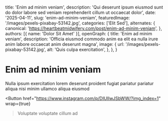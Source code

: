   title: 'Enim ad minim veniam',
  description: 'Qui deserunt ipsum eiusmod sunt do dolor labore sed veniam reprehenderit cillum ut occaecat dolor',
  date: '2025-04-11',
  slug: 'enim-ad-minim-veniam',
  featuredImage: '/images/pexels-pixabay-53142.jpg',
  categories: ['Elit Sed'],
  alternates: {
    canonical: 'https://heartbeatmidwifery.com/post/enim-ad-minim-veniam',
  },
  authors: [{ name: 'Dolor Sit Amet' }],
  openGraph: {
    title: 'Enim ad minim veniam',
    description: 'Officia eiusmod commodo anim ea elit ea nulla irure anim labore occaecat anim deserunt magna',
    image: {
      url: '/images/pexels-pixabay-53142.jpg',
      alt: 'Quis culpa exercitation',
    },
  },
}


# Enim ad minim veniam

<Gallery>
  <GalleryItem
    src="/images/pexels-pixabay-53142.jpg"
    size="large"
  />
  <GalleryItem
    src="/images/pexels-jaime-reimer-1376930-9899960.jpg"
    size="large"
  />
</Gallery>

Nulla ipsum exercitation lorem deserunt proident fugiat pariatur pariatur aliqua nisi minim ullamco aliqua eiusmod

<Button
  href="https://www.instagram.com/p/DIUIIwJSbWW/?img_index=1"
  wrap={true}
>Voluptate voluptate cillum ad</Button>
